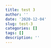 ```yaml
---
title: test 3
author: ''
date: '2020-12-04'
slug: test-3
categories: []
tags: []
description: ''
---
```

